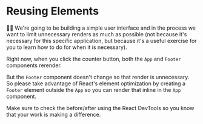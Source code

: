 # Reusing Elements

👨‍💼 We're going to be building a simple user interface and in the process we want
to limit unnecessary renders as much as possible (not because it's necessary
for this specific application, but because it's a useful exercise for you to
learn how to do for when it is necessary).

Right now, when you click the counter button, both the `App` and `Footer`
components rerender.

But the `Footer` component doesn't change so that render is unnecessary. So
please take advantage of React's element optimization by creating a `Footer`
element outside the `App` so you can render that inline in the `App` component.

Make sure to check the before/after using the React DevTools so you know that
your work is making a difference.
